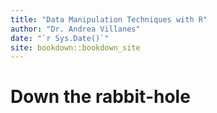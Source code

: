 ```yaml
--- 
title: "Data Manipulation Techniques with R"
author: "Dr. Andrea Villanes"
date: "`r Sys.Date()`"
site: bookdown::bookdown_site
---
```


# Down the rabbit-hole

